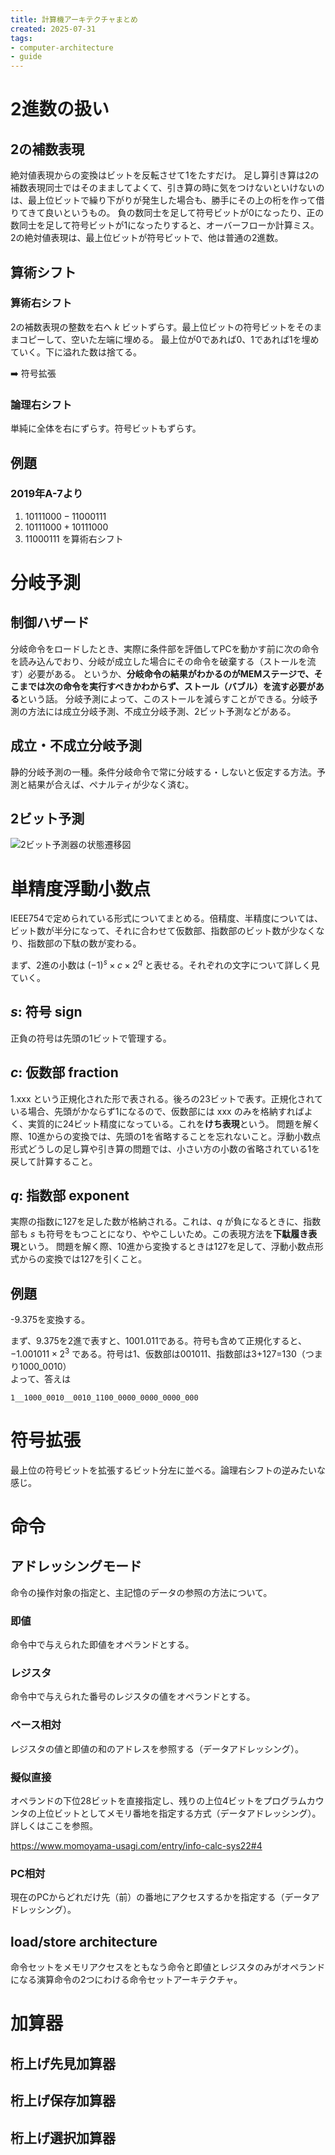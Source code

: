 ```yaml
---
title: 計算機アーキテクチャまとめ
created: 2025-07-31
tags:
- computer-architecture
- guide
---
```


# 2進数の扱い

## 2の補数表現

絶対値表現からの変換はビットを反転させて1をたすだけ。
足し算引き算は2の補数表現同士ではそのまましてよくて、引き算の時に気をつけないといけないのは、最上位ビットで繰り下がりが発生した場合も、勝手にその上の桁を作って借りてきて良いというもの。
負の数同士を足して符号ビットが0になったり、正の数同士を足して符号ビットが1になったりすると、オーバーフローか計算ミス。
2の絶対値表現は、最上位ビットが符号ビットで、他は普通の2進数。

## 算術シフト

### 算術右シフト

2の補数表現の整数を右へ $k$ ビットずらす。最上位ビットの符号ビットをそのままコピーして、空いた左端に埋める。
最上位が0であれば0、1であれば1を埋めていく。下に溢れた数は捨てる。

:arrow_right: 符号拡張

### 論理右シフト

単純に全体を右にずらす。符号ビットもずらす。

## 例題
### 2019年A-7より

1. $10111000-11000111$
2. $10111000+10111000$
3. $11000111$ を算術右シフト

# 分岐予測

## 制御ハザード

分岐命令をロードしたとき、実際に条件部を評価してPCを動かす前に次の命令を読み込んでおり、分岐が成立した場合にその命令を破棄する（ストールを流す）必要がある。
というか、**分岐命令の結果がわかるのがMEMステージで、そこまでは次の命令を実行すべきかわからず、ストール（バブル）を流す必要がある**という話。
分岐予測によって、このストールを減らすことができる。分岐予測の方法には成立分岐予測、不成立分岐予測、2ビット予測などがある。

## 成立・不成立分岐予測

静的分岐予測の一種。条件分岐命令で常に分岐する・しないと仮定する方法。予測と結果が合えば、ペナルティが少なく済む。

## 2ビット予測

![2ビット予測器の状態遷移図](../../assets/2bit-branch-predictor.svg)

# 単精度浮動小数点

IEEE754で定められている形式についてまとめる。倍精度、半精度については、ビット数が半分になって、それに合わせて仮数部、指数部のビット数が少なくなり、指数部の下駄の数が変わる。

まず、2進の小数は $(-1)^s \times c \times 2^q$ と表せる。それぞれの文字について詳しく見ていく。

## $s$: 符号 sign

正負の符号は先頭の1ビットで管理する。

## $c$: 仮数部 fraction

1.xxx という正規化された形で表される。後ろの23ビットで表す。正規化されている場合、先頭がかならず1になるので、仮数部には xxx のみを格納すればよく、実質的に24ビット精度になっている。これを**けち表現**という。
問題を解く際、10進からの変換では、先頭の1を省略することを忘れないこと。浮動小数点形式どうしの足し算や引き算の問題では、小さい方の小数の省略されている1を戻して計算すること。

## $q$: 指数部 exponent

実際の指数に127を足した数が格納される。これは、$q$ が負になるときに、指数部も $s$ も符号をもつことになり、ややこしいため。この表現方法を**下駄履き表現**という。
問題を解く際、10進から変換するときは127を足して、浮動小数点形式からの変換では127を引くこと。

## 例題

-9.375を変換する。

まず、9.375を2進で表すと、1001.011である。符号も含めて正規化すると、$-1.001011 \times 2^{3}$ である。符号は1、仮数部は001011、指数部は3+127=130（つまり1000_0010）<br />
よって、答えは

```
1__1000_0010__0010_1100_0000_0000_0000_000
```

# 符号拡張

最上位の符号ビットを拡張するビット分左に並べる。論理右シフトの逆みたいな感じ。

# 命令

## アドレッシングモード

命令の操作対象の指定と、主記憶のデータの参照の方法について。

### 即値

命令中で与えられた即値をオペランドとする。

### レジスタ

命令中で与えられた番号のレジスタの値をオペランドとする。

### ベース相対

レジスタの値と即値の和のアドレスを参照する（データアドレッシング）。

### 擬似直接

オペランドの下位28ビットを直接指定し、残りの上位4ビットをプログラムカウンタの上位ビットとしてメモリ番地を指定する方式（データアドレッシング）。
詳しくはここを参照。

https://www.momoyama-usagi.com/entry/info-calc-sys22#4

### PC相対

現在のPCからどれだけ先（前）の番地にアクセスするかを指定する（データアドレッシング）。

## load/store architecture

命令セットをメモリアクセスをともなう命令と即値とレジスタのみがオペランドになる演算命令の2つにわける命令セットアーキテクチャ。

# 加算器

## 桁上げ先見加算器

## 桁上げ保存加算器

## 桁上げ選択加算器
